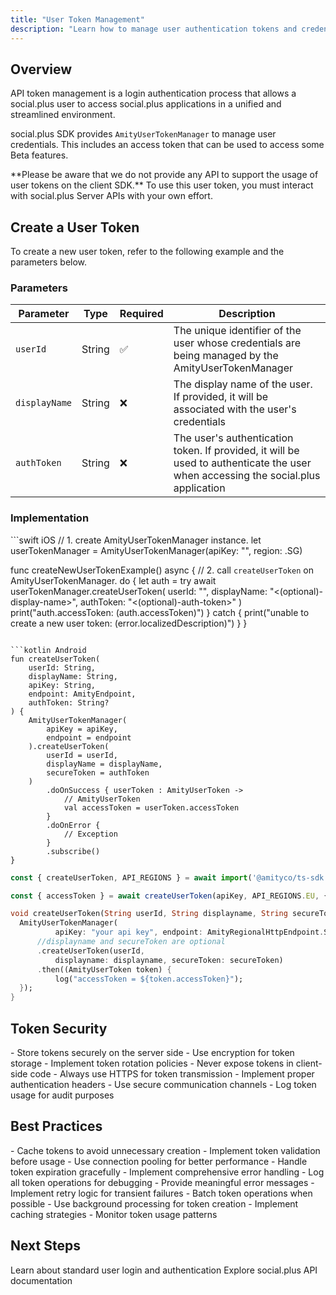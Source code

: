 ```yaml
---
title: "User Token Management"
description: "Learn how to manage user authentication tokens and credentials in social.plus SDK"
---
```


## Overview

API token management is a login authentication process that allows a social.plus user to access social.plus applications in a unified and streamlined environment.

social.plus SDK provides `AmityUserTokenManager` to manage user credentials. This includes an access token that can be used to access some Beta features.

<Warning>
**Please be aware that we do not provide any API to support the usage of user tokens on the client SDK.** To use this user token, you must interact with social.plus Server APIs with your own effort.
</Warning>

## Create a User Token

To create a new user token, refer to the following example and the parameters below.

### Parameters

| Parameter | Type | Required | Description |
|-----------|------|----------|-------------|
| `userId` | String | ✅ | The unique identifier of the user whose credentials are being managed by the AmityUserTokenManager |
| `displayName` | String | ❌ | The display name of the user. If provided, it will be associated with the user's credentials |
| `authToken` | String | ❌ | The user's authentication token. If provided, it will be used to authenticate the user when accessing the social.plus application |

### Implementation

<CodeGroup>
```swift iOS
// 1. create AmityUserTokenManager instance.
let userTokenManager = AmityUserTokenManager(apiKey: "<api-key>", region: .SG)

func createNewUserTokenExample() async {
    // 2. call `createUserToken` on AmityUserTokenManager.
    do {
        let auth = try await userTokenManager.createUserToken(
            userId: "<user-id>",
            displayName: "<(optional)-display-name>",
            authToken: "<(optional)-auth-token>"
        )
        print("auth.accessToken: \(auth.accessToken)")
    } catch {
        print("unable to create a new user token: \(error.localizedDescription)")
    }
}
```

```kotlin Android
fun createUserToken(
    userId: String,
    displayName: String,
    apiKey: String,
    endpoint: AmityEndpoint,
    authToken: String?
) {
    AmityUserTokenManager(
        apiKey = apiKey,
        endpoint = endpoint
    ).createUserToken(
        userId = userId,
        displayName = displayName,
        secureToken = authToken
    )
        .doOnSuccess { userToken : AmityUserToken ->
            // AmityUserToken
            val accessToken = userToken.accessToken
        }
        .doOnError {
            // Exception
        }
        .subscribe()
}
```

```typescript TypeScript
const { createUserToken, API_REGIONS } = await import('@amityco/ts-sdk');

const { accessToken } = await createUserToken(apiKey, API_REGIONS.EU, { userId: 'TEST-USER-ID' });
```

```dart Flutter
void createUserToken(String userId, String displayname, String secureToken) {
  AmityUserTokenManager(
          apiKey: "your api key", endpoint: AmityRegionalHttpEndpoint.SG)
      //displayname and secureToken are optional
      .createUserToken(userId,
          displayname: displayname, secureToken: secureToken)
      .then((AmityUserToken token) {
          log("accessToken = ${token.accessToken}");
  });
}
```
</CodeGroup>

## Token Security

<AccordionGroup>
  <Accordion title="Secure Storage">
    - Store tokens securely on the server side
    - Use encryption for token storage
    - Implement token rotation policies
    - Never expose tokens in client-side code
  </Accordion>
  
  <Accordion title="Network Security">
    - Always use HTTPS for token transmission
    - Implement proper authentication headers
    - Use secure communication channels
    - Log token usage for audit purposes
  </Accordion>
</AccordionGroup>

## Best Practices

<AccordionGroup>
  <Accordion title="Token Management">
    - Cache tokens to avoid unnecessary creation
    - Implement token validation before usage
    - Use connection pooling for better performance
    - Handle token expiration gracefully
  </Accordion>
  
  <Accordion title="Error Handling">
    - Implement comprehensive error handling
    - Log all token operations for debugging
    - Provide meaningful error messages
    - Implement retry logic for transient failures
  </Accordion>
  
  <Accordion title="Performance">
    - Batch token operations when possible
    - Use background processing for token creation
    - Implement caching strategies
    - Monitor token usage patterns
  </Accordion>
</AccordionGroup>

## Next Steps

<CardGroup cols={2}>
  <Card title="User Authentication" href="../../../getting-started/authentication" icon="key">
    Learn about standard user login and authentication
  </Card>
  <Card title="API Integration" href="../../../api-reference/introduction" icon="code">
    Explore social.plus API documentation
  </Card>
</CardGroup>